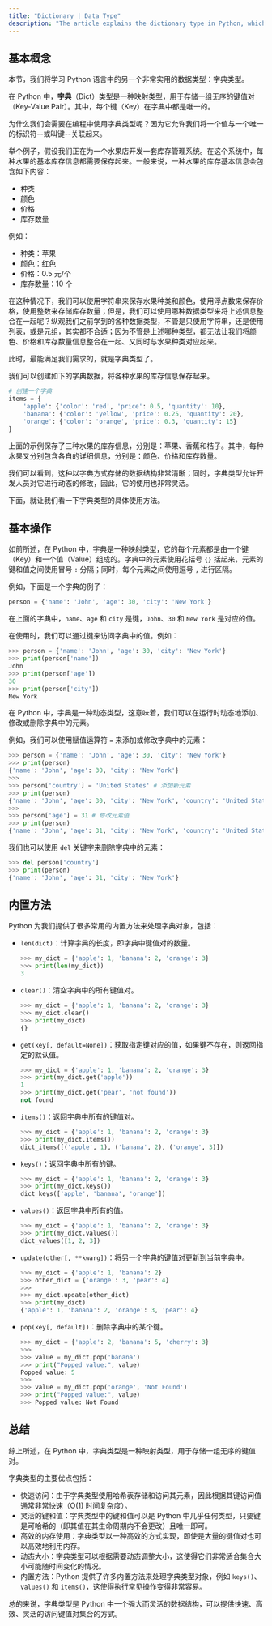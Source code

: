 ```yaml
---
title: "Dictionary | Data Type"
description: "The article explains the dictionary type in Python, which is used to store key-value pairs where each key is unique. It uses an example of a fruit store inventory system to show how dictionaries can organize and access data efficiently. The article also covers basic operations and benefits of dictionaries, including quick access times, dynamic sizing, and a variety of built-in methods."
---
```


## 基本概念

本节，我们将学习 Python 语言中的另一个非常实用的数据类型：字典类型。

在 Python 中，**字典**（Dict）类型是一种映射类型，用于存储一组无序的键值对（Key-Value Pair）。其中，每个键（Key）在字典中都是唯一的。

为什么我们会需要在编程中使用字典类型呢？因为它允许我们将一个值与一个唯一的标识符--或叫键--关联起来。

举个例子，假设我们正在为一个水果店开发一套库存管理系统。在这个系统中，每种水果的基本库存信息都需要保存起来。一般来说，一种水果的库存基本信息会包含如下内容：

-   种类
-   颜色
-   价格
-   库存数量

例如：

-   种类：苹果
-   颜色：红色
-   价格：0.5 元/个
-   库存数量：10 个

在这种情况下，我们可以使用字符串来保存水果种类和颜色，使用浮点数来保存价格，使用整数来存储库存数量；但是，我们可以使用哪种数据类型来将上述信息整合在一起呢？纵观我们之前学到的各种数据类型，不管是只使用字符串，还是使用列表，或是元组，其实都不合适；因为不管是上述哪种类型，都无法让我们将颜色、价格和库存数量信息整合在一起、又同时与水果种类对应起来。

此时，最能满足我们需求的，就是字典类型了。

我们可以创建如下的字典数据，将各种水果的库存信息保存起来。

```python
# 创建一个字典
items = {
    'apple': {'color': 'red', 'price': 0.5, 'quantity': 10},
    'banana': {'color': 'yellow', 'price': 0.25, 'quantity': 20},
    'orange': {'color': 'orange', 'price': 0.3, 'quantity': 15}
}
```

上面的示例保存了三种水果的库存信息，分别是：苹果、香蕉和桔子。其中，每种水果又分别包含各自的详细信息，分别是：颜色、价格和库存数量。

我们可以看到，这种以字典方式存储的数据结构非常清晰；同时，字典类型允许开发人员对它进行动态的修改，因此，它的使用也非常灵活。

下面，就让我们看一下字典类型的具体使用方法。

## 基本操作

如前所述，在 Python 中，字典是一种映射类型，它的每个元素都是由一个键（Key）和一个值（Value）组成的。字典中的元素使用花括号 `{}` 括起来，元素的键和值之间使用冒号 `:` 分隔；同时，每个元素之间使用逗号 `,` 进行区隔。

例如，下面是一个字典的例子：

```python
person = {'name': 'John', 'age': 30, 'city': 'New York'}
```

在上面的字典中，`name`、`age` 和 `city` 是键，`John`、`30` 和 `New York` 是对应的值。

在使用时，我们可以通过键来访问字典中的值。例如：

```python
>>> person = {'name': 'John', 'age': 30, 'city': 'New York'}
>>> print(person['name'])
John
>>> print(person['age'])
30
>>> print(person['city'])
New York
```

在 Python 中，字典是一种动态类型，这意味着，我们可以在运行时动态地添加、修改或删除字典中的元素。

例如，我们可以使用赋值运算符 `=` 来添加或修改字典中的元素：

```python
>>> person = {'name': 'John', 'age': 30, 'city': 'New York'}
>>> print(person)
{'name': 'John', 'age': 30, 'city': 'New York'}
>>>
>>> person['country'] = 'United States' # 添加新元素
>>> print(person)
{'name': 'John', 'age': 30, 'city': 'New York', 'country': 'United States'}
>>>
>>> person['age'] = 31 # 修改元素值
>>> print(person)
{'name': 'John', 'age': 31, 'city': 'New York', 'country': 'United States'}
```

我们也可以使用 `del` 关键字来删除字典中的元素：

```python
>>> del person['country']
>>> print(person)
{'name': 'John', 'age': 31, 'city': 'New York'}
```

## 内置方法

Python 为我们提供了很多常用的内置方法来处理字典对象，包括：

-   `len(dict)`：计算字典的长度，即字典中键值对的数量。

    ```python
    >>> my_dict = {'apple': 1, 'banana': 2, 'orange': 3}
    >>> print(len(my_dict))
    3
    ```

-   `clear()`：清空字典中的所有键值对。

    ```python
    >>> my_dict = {'apple': 1, 'banana': 2, 'orange': 3}
    >>> my_dict.clear()
    >>> print(my_dict)
    {}
    ```

-   `get(key[, default=None])`：获取指定键对应的值，如果键不存在，则返回指定的默认值。

    ```python
    >>> my_dict = {'apple': 1, 'banana': 2, 'orange': 3}
    >>> print(my_dict.get('apple'))
    1
    >>> print(my_dict.get('pear', 'not found'))
    not found
    ```

-   `items()`：返回字典中所有的键值对。

    ```python
    >>> my_dict = {'apple': 1, 'banana': 2, 'orange': 3}
    >>> print(my_dict.items())
    dict_items([('apple', 1), ('banana', 2), ('orange', 3)])
    ```

-   `keys()`：返回字典中所有的键。

    ```python
    >>> my_dict = {'apple': 1, 'banana': 2, 'orange': 3}
    >>> print(my_dict.keys())
    dict_keys(['apple', 'banana', 'orange'])
    ```

-   `values()`：返回字典中所有的值。

    ```python
    >>> my_dict = {'apple': 1, 'banana': 2, 'orange': 3}
    >>> print(my_dict.values())
    dict_values([1, 2, 3])
    ```

-   `update(other[, **kwarg])`：将另一个字典的键值对更新到当前字典中。

    ```python {4}
    >>> my_dict = {'apple': 1, 'banana': 2}
    >>> other_dict = {'orange': 3, 'pear': 4}
    >>>
    >>> my_dict.update(other_dict)
    >>> print(my_dict)
    {'apple': 1, 'banana': 2, 'orange': 3, 'pear': 4}
    ```

-   `pop(key[, default])`：删除字典中的某个键。

    ```python {3, 7}
    >>> my_dict = {'apple': 2, 'banana': 5, 'cherry': 3}
    >>>
    >>> value = my_dict.pop('banana')
    >>> print("Popped value:", value)
    Popped value: 5
    >>>
    >>> value = my_dict.pop('orange', 'Not Found')
    >>> print("Popped value:", value)
    >>> Popped value: Not Found
    ```

## 总结

综上所述，在 Python 中，字典类型是一种映射类型，用于存储一组无序的键值对。

字典类型的主要优点包括：

-   快速访问：由于字典类型使用哈希表存储和访问其元素，因此根据其键访问值通常非常快速（O(1) 时间复杂度）。
-   灵活的键和值：字典类型中的键和值可以是 Python 中几乎任何类型，只要键是可哈希的（即其值在其生命周期内不会更改）且唯一即可。
-   高效的内存使用：字典类型以一种高效的方式实现，即使是大量的键值对也可以高效地利用内存。
-   动态大小：字典类型可以根据需要动态调整大小，这使得它们非常适合集合大小可能随时间变化的情况。
-   内置方法：Python 提供了许多内置方法来处理字典类型对象，例如 `keys()`、`values()` 和 `items()`，这使得执行常见操作变得非常容易。

总的来说，字典类型是 Python 中一个强大而灵活的数据结构，可以提供快速、高效、灵活的访问键值对集合的方式。
